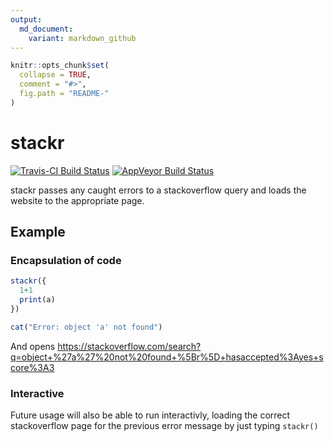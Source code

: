 ```yaml
---
output:
  md_document:
    variant: markdown_github
---
```


<!-- README.md is generated from README.Rmd. Please edit that file -->

```r
knitr::opts_chunk$set(
  collapse = TRUE,
  comment = "#>",
  fig.path = "README-"
)
```

# stackr

[![Travis-CI Build Status](https://travis-ci.org/tjconstant/stackr.svg?branch=master)](https://travis-ci.org/tjconstant/stackr) [![AppVeyor Build Status](https://ci.appveyor.com/api/projects/status/github/tjconstant/stackr?branch=master&svg=true)](https://ci.appveyor.com/project/tjconstant/stackr)

stackr passes any caught errors to a stackoverflow query and loads the website to the appropriate page.

## Example

### Encapsulation of code


```r
stackr({
  1+1
  print(a)
})
```

```r
cat("Error: object 'a' not found")
```

And opens <https://stackoverflow.com/search?q=object+%27a%27%20not%20found+%5Br%5D+hasaccepted%3Ayes+score%3A3>

### Interactive

Future usage will also be able to run interactivly, loading the correct stackoverflow page for the previous error message by just typing `stackr()`
